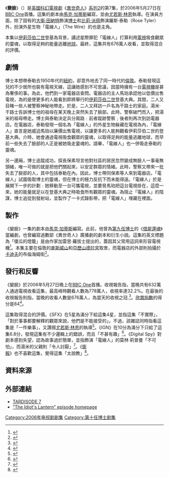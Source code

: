 {{Infobox Doctor Who episode
|number = 173
|serial_name= 變臉<br/>The Idiot's Lantern
|show=DW
|image=
|caption= 
|type=episode
|doctor=[[大衛·田納特|大衛·田納特]]（第10任博士）
|companion=[[比莉·派佩|比莉·派佩]]（羅斯·泰勒）
|guests=
*莫林·莉普曼 – 「電線人」
*羅恩·庫克 - 馬珀
*傑米·福爾曼 - 艾迪·干路士
*黛布拉·吉勒特- 麗塔·干路士
*羅里·詹尼斯 - 湯米·干路士
*瑪格麗特·約翰 - 湯米的祖母
*山姆·考克斯 - 探長
|writer=[[馬克·加蒂斯|馬克·加蒂斯]]
|director=[[尤若斯·林恩|尤若斯·林恩]]
|script_editor=西蒙·溫斯頓
|producer=菲爾·歌連臣
|executive_producer=[[拉塞爾·T·戴維斯|拉塞爾·T·戴維斯]]<br />祖利亞·加德納
|composer=馬瑞·高德
|production_code=2.7
|length=45分鐘
|date=2006年5月27日
|preceding=[[鋼鐵時代|鋼鐵時代]]
|following=[[不可能的星球|不可能的星球]]
|series=[[異世奇人_(系列2)|系列2]]
}}

《'''變臉'''》（{{lang|en|The Idiot's Lantern}}）是[[英國|英國]][[科幻|科幻]][[電視劇|電視劇]]《[[異世奇人|異世奇人]]》[[異世奇人_(系列2)|系列2]]的第7集，於2006年5月27日在[[BBC_One|BBC One]]首播。這集的劇本由[[馬克·加蒂斯|馬克·加蒂斯]]編寫，並由[[尤若斯·林恩|尤若斯·林恩]]執導。在演員方面，除了固有的[[大衛·田納特|大衛·田納特]]飾演[[博士_(異世奇人)|博士]]和[[比莉·派佩|比莉·派佩]]飾演羅斯·泰勒（Rose Tyler）外，扮演外星生物「電線人」（The Wire）的{{link-en|莫林·莉普曼|Maureen Lipman}}也是主角。

本集以[[伊莉莎伯二世|伊莉莎伯二世]]登基為背景，講述星際罪犯「電線人」打算利用[[電視|電視]]吸食觀眾的靈魂，以取得足夠的能量逃離[[地球|地球]]。最終，這集共有676萬人收看，並取得混合的評價。

==劇情==
博士本想帶泰勒去1950年代的[[紐約|紐約]]，卻意外地去了同一時代的[[倫敦|倫敦]]。泰勒發現這兒的不少居所也裝有電視天線，這讓她感到不可思議，因當時擁有一台[[電視機|電視機]]是甚為奢侈的事。為此，他們到一家電器店查問。電器店的主人馬珀承認他以低價出售電視，為的是使更多的人能看到即將舉行的[[伊莉莎伯二世|伊莉莎伯二世]]登基大典。其間，二人又目睹一些人被警察神秘地帶走。於是，二人又拜訪一戶名為干路士的家庭。湯米·干路士告訴博士他的祖母在某天晚上突然失去了臉部。此時，警察破門而入，把湯米的祖母帶走。博士與泰勒決定兵分兩路﹕前者蹤跡警察﹔後者則再次到訪電器店。在電器店，泰勒發現一個名為「電線人」的外星生物躲藏在電視為內，「電線人」直言是她威迫馬珀以廉價出售電視，以讓更多的人能夠觀看伊莉莎伯二世的登基大典。介時，她會通過電視吸食觀眾的靈魂，以取得足夠的能量逃離地球，而早前一些失去了臉部的人正是被她吸走靈魂的。語畢，「電線人」也一併吸走泰勒的靈魂。

另一邊廂，博士追蹤成功，探長保素坦言他對社區的居民忽然變成無臉人一事毫無頭緒，唯一可做的就是把他們關起來，以安定群眾的情緒。此時，警察又帶來一批失去了臉部的人，其中包括泰勒在內。因此，博士帶同保素等人來到電器店。「電線人」試圖吸取博士的靈魂，但在博士的極力反抗下而未能得逞。「電線人」於是展開下一步的計劃﹕她移動至一台可攜電視，並要脅馬珀把這台電視掛在{{link-en|亞歷山德拉宮發射站|Alexandra Palace television station}}，這麼一來，她的能量就足以在登基大典之時吸食所有觀眾的靈魂。為阻止「電線人」的陰謀，博士追從到發射站，並製作了一卡式錄影帶，把「電線人」埋藏在裡面。

==製作==
《變臉》一集的劇本由[[馬克·加蒂斯|馬克·加蒂斯]]編寫。此前，他曾為[[第九任博士|第九任博士]]的《[[借屍還魂_(異世奇人)|借屍還魂]]》當編劇，也曾編寫過數部《異世奇人》廣播劇的劇本和衍生小說。這集的英文標題為「傻瓜的燈籠」是由作家加雷思·羅拔士提出的，蓋因其父常用這詞來形容電視機<ref name="series2">{{Cite journal
 | author = Andrew Pixley
 | year = 2006
 | title = The Idiot's Lantern
 | journal = Doctor Who Special Edition No. 14 – The Doctor Who Companion: Series Two
 | pages = 62–69
 }}</ref>。本集主要在倫敦的[[麥斯威山|麥斯威山]]和[[亞歷山德拉宮|亞歷山德拉宮]]取景，而電器店的外部則拍攝於[[卡迪夫|卡迪夫]]的布倫海姆街<ref>{{cite web |work=The Locations Guide |title=Blenheim Road |url=http://www.doctorwholocations.net/locations/blenheimroad |accessdate=2015-06-27 |archive-date=2015-09-05 |archive-url=https://web.archive.org/web/20150905233823/http://www.doctorwholocations.net/locations/blenheimroad |dead-url=no }}</ref>。

==發行和反響==
《變臉》於2006年5月27日晚上在[[BBC_One|BBC One]]首播。收視報告指，當晚共有632萬人通過電視收看這集，最高峰時觀看人數為778萬人，收視率達32.2%。在最後的收視報告則指，當晚的收看人數是676萬人，為當天的收視之冠.<ref>{{Cite web |url=http://www.barb.co.uk/viewingsummary/weekreports.cfm?report=weeklyterrestrial&RequestTimeout=500 |title=www.barb.co.uk weekly report |accessdate=2015-06-27 |archive-date=2008-07-12 |archive-url=https://web.archive.org/web/20080712091241/http://www.barb.co.uk/viewingsummary/weekreports.cfm?report=weeklyterrestrial&RequestTimeout=500 |dead-url=no }}</ref>。[[欣賞指數|欣賞指數]]的得分是84<ref name="DWMComp">{{cite journal |date=9-11-2006 |Title =  |journal=Doctor Who Magazine: Series Two Companion |issue=14 – Special Edition |pages=|publisher=Panini Comics|location=Royal Tunbridge Wells, Kent}}</ref>。

這集取得混合的評價。《SFX》在5星為滿分下給這集4星，並指這集「不實際」，「對於事事都要解釋的觀眾來說，他們是不能接受的」。不過，該雜誌同時指看這集是「一件樂事」，又讚揚[[尤若斯·林恩|尤若斯·林恩]]的執導<ref>{{cite web|first=Ian|last=Berriman|url=http://www.sfx.co.uk/2006/05/28/doctor_who_2_7_the_idiot_s_lantern/|title=Doctor Who 2.7 The Idiot's Lantern|work=SFX|date=2006-05-28|accessdate=2012-04-29|archive-date=2010-08-30|archive-url=https://web.archive.org/web/20100830041819/http://www.sfx.co.uk/2006/05/28/doctor_who_2_7_the_idiot_s_lantern/|dead-url=no}}</ref>。《IGN》在10分為滿分下只給了這集6.8分，發現這集有不少邏輯上的錯誤，而且「不甚有趣」<ref>{{cite web|first=Ahsan|last=Haque|url=http://tv.ign.com/articles/745/745513p1.html|title=Doctor Who: "The Idiot's Lantern" Review|publisher=IGN|date=2006-11-13|accessdate=2012-04-29|archive-date=2012-05-15|archive-url=https://web.archive.org/web/20120515215838/http://tv.ign.com/articles/745/745513p1.html|dead-url=no}}</ref>。《Digital Spy》對劇本感到失望，認為故事過於簡單，並指飾演「電線人」的莫林·莉普曼「不可怕」，而湯米的父親則「令人討厭」<ref>{{cite web|first=Dek|last=Hogan|url=http://www.digitalspy.com/british-tv/dekstvdiary/a33522/unwire-the-doctor.html|title=Unwire The Doctor|publisher=Digital Spy|date=2006-05-28|accessdate=2012-04-29|archive-date=2013-12-03|archive-url=https://web.archive.org/web/20131203154325/http://www.digitalspy.com/british-tv/dekstvdiary/a33522/unwire-the-doctor.html|dead-url=no}}</ref>。《[[衛報|衛報]]》也不喜歡這集，覺得這集「太說教」<ref>{{cite web|first=Stephen|last=Brook|url=http://www.guardian.co.uk/media/organgrinder/2006/jul/10/doctorwhothatwastheyeart|title=Doctor Who: that was the year that was|work=The Guardian|date=10-7-2006|accessdate=2012-05-29|archive-date=2012-10-18|archive-url=https://web.archive.org/web/20121018133419/http://www.guardian.co.uk/media/organgrinder/2006/jul/10/doctorwhothatwastheyeart|dead-url=no}}</ref>。

==資料來源==
{{Reflist}}

==外部連結==
*[http://www.bbc.co.uk/mediaselector/check/doctorwho/ram/tardisode7?size=16x9&bgc=CC0000&nbram=1&bbram=1&bbwm=1&nbwm=1 TARDISODE 7]{{Wayback|url=http://www.bbc.co.uk/mediaselector/check/doctorwho/ram/tardisode7?size=16x9&bgc=CC0000&nbram=1&bbram=1&bbwm=1&nbwm=1 |date=20070712163400 }}
*[http://www.bbc.co.uk/doctorwho/episodes/2006/flash/homepages/index-idiot.shtml "The Idiot's Lantern" episode homepage]{{Wayback|url=http://www.bbc.co.uk/doctorwho/episodes/2006/flash/homepages/index-idiot.shtml |date=20130212211708 }}

{{Portal bar|神秘博士|电视剧|英国}}


{{Doctor Who episodes|N2}}

[[Category:2006年电视剧剧集|Category:2006年电视剧剧集]]
[[Category:第十任博士剧集|Category:第十任博士剧集]]